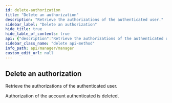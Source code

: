 ```yaml
---
id: delete-authorization
title: "Delete an authorization"
description: "Retrieve the authorizations of the authenticated user."
sidebar_label: "Delete an authorization"
hide_title: true
hide_table_of_contents: true
api: {"description":"Retrieve the authorizations of the authenticated user.","operationId":"deleteAuthorization","responses":{"202":{"description":"Authorization of the account authenticated is deleted."}},"security":[{"ApiKey":[]}],"tags":["Google Search Console OAuth2"],"method":"delete","path":"/google-search-console/authorization","servers":[{"url":"https://api.wordlift.io"}],"securitySchemes":{"ApiKey":{"description":"`Key {your key}`","in":"header","name":"Authorization","type":"apiKey"},"BasicAuth":{"description":"`Basic {encoded username:password}`","in":"header","name":"Authorization","scheme":"basic","type":"http"},"OAuth2":{"flows":{"authorizationCode":{"authorizationUrl":"https://s.wordlift.io/oauth/authorize/","scopes":{"basic":"basic scope"},"tokenUrl":"https://s.wordlift.io/oauth/token/"}},"type":"oauth2"}},"info":{"contact":{"email":"hello@wordlift.io","name":"WordLift","url":"https://wordlift.io"},"description":"Subscription management and related services.","license":{"name":"(c) copyright 2022-present WordLift","url":"https://wordlift.io"},"termsOfService":"https://wordlift.io/terms-of-service/","title":"Manager","version":"1.0"},"postman":{"name":"Delete an authorization","description":{"content":"Retrieve the authorizations of the authenticated user.","type":"text/plain"},"url":{"path":["google-search-console","authorization"],"host":["{{baseUrl}}"],"query":[],"variable":[]},"method":"DELETE","auth":{"type":"apikey","apikey":[{"type":"any","value":"Authorization","key":"key"},{"type":"any","value":"<API Key>","key":"value"},{"type":"any","value":"header","key":"in"}]}}}
sidebar_class_name: "delete api-method"
info_path: api/manager/manager
custom_edit_url: null
---
```



## Delete an authorization



Retrieve the authorizations of the authenticated user.

<div><ApiTabs><TabItem label={"202"} value={"202"}><div>

Authorization of the account authenticated is deleted.

</div><div></div></TabItem></ApiTabs></div>
      